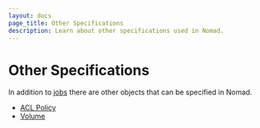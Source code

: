 ```yaml
---
layout: docs
page_title: Other Specifications
description: Learn about other specifications used in Nomad.
---
```


# Other Specifications

In addition to [jobs][job_spec] there are other objects that can be specified
in Nomad.

- [ACL Policy][acl_policy_spec]
- [Volume][volume_spec]

[job_spec]: /docs/job-specification
[acl_policy_spec]: /docs/other-specifications/acl-policy
[volume_spec]: /docs/other-specifications/volume
